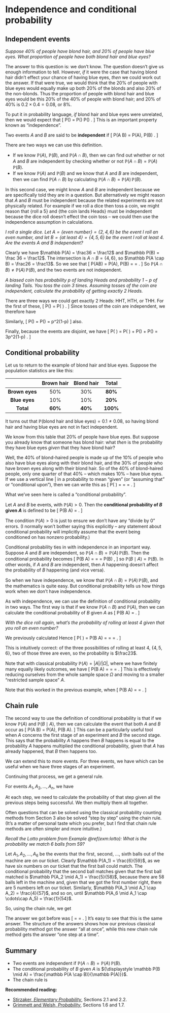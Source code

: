 # Independence and conditional probability  {#L07-conditional}



## Independent events  {#independent-events}


*Suppose 40% of people have blond hair, and 20% of people have blue eyes. What proportion of people have both blond hair and blue eyes?*

The answer to this question is: we don't know. The question doesn't give us enough information to tell. However, *if* it were the case that having blond hair didn't effect your chance of having blue eyes, *then* we could work out the answer. If that were true, we would think that the 20% of people with blue eyes would equally make up both 20% of the blonds and also 20% of the non-blonds. Thus the proportion of people with blond hair and blue eyes would be this 20% of the 40% of people with blond hair; and 20% of 40% is $0.2 \times 0.4 = 0.08$, or 8%.

To put it in probability language, *if* blond hair and blue eyes were unrelated, then we would expect that
  \[ \mathbb P(\text{blond hair and blue eyes}) = \mathbb P(\text{blond hair}) \times \mathbb P(\text{blue eyes}) . \]
This is an important property known as "independence".

::: {.definition}
Two events $A$ and $B$ are said to be **independent** if
\[ \mathbb P(A \cap B) = \mathbb P(A)\, \mathbb P(B) .  \]
:::

There are two ways we can use this definition.

* If we know $\mathbb P(A)$, $\mathbb P(B)$, and $\mathbb P(A \cap B)$, then we can find out whether or not $A$ and $B$ are independent by checking whether or not $\mathbb P(A \cap B) = \mathbb P(A)\, \mathbb P(B)$.
* If we know $\mathbb P(A)$ and $\mathbb P(B)$ and we know that $A$ and $B$ are independent, then we can find $\mathbb P(A \cap B)$ by calculating $\mathbb P(A \cap B) = \mathbb P(A)\, \mathbb P(B)$.

In this second case, we might know $A$ and $B$ are independent because we are specifically told they are in a question. But alternatively we might reason that $A$ and $B$ must be independent because the related experiments are not physically related. For example if we roll a dice then toss a coin, we might reason that $\{\text{roll a 5}\}$ and $\{\text{the coin lands Heads}\}$ must be independent because the dice roll doesn't effect the coin toss -- we could then use the independence assumption in calculations.

::: {.example}
*I roll a single dice. Let $A = \{\text{even number}\} = \{2,4,6\}$ be the event I roll an even number, and let $B = \{\text{at least 4}\} = \{4,5,6\}$ be the event I roll at least 4. Are the events $A$ and $B$ independent?*

Clearly we have $\mathbb P(A) = \frac36 = \frac12$ and $\mathbb P(B) = \frac 36 = \frac12$. The intersection is $A \cap B = \{4,6\}$, so $\mathbb P(A \cap B) = \frac26 = \frac13$. So we see that
\[ \mathbb P(A\cap B) = \frac13  \qquad \text{and} \qquad  \mathbb P(A)\, \mathbb P(B) = \frac12 \times \frac12 = \frac14 . \]
So $\mathbb P(A \cap B) \neq \mathbb P(A)\, \mathbb P(B)$, and the two events are not independent.
:::

::: {.example}
*A biased coin has probability $p$ of landing Heads and probability $1-p$ of landing Tails. You toss the coin 3 times. Assuming tosses of the coin are independent, calculate the probability of getting exactly 2 Heads.*

There are three ways we could get exactly 2 Heads: HHT, HTH, or THH. For the first of these,
\[ \mathbb P(\text{HHT}) = \mathbb P(\text{first coin H} \cap \text{second coin H} \cap \text{third coin T}) . \]
Since tosses of the coin are independent, we therefore have
\begin{align*}
\mathbb P(\text{HHT})
  &= \mathbb P(\text{first coin H}) \times \mathbb P ( \text{second coin H} )\times \mathbb P(\text{third coin T}) \\
  &=p \times p \times (1-p) \\
  &= p^2(1-p).
\end{align*}

Similarly,
\[ \mathbb P(\text{HTH}) = \mathbb P(\text{THH}) = p^2(1-p) \]
also.

Finally, because the events are disjoint, we have
\[ \mathbb P(\text{HHT} \cup\text{HTH} \cup \text{THH}) = \mathbb P(\text{HHT} ) + \mathbb P(\text{HTH}) + \mathbb P(\text{THH}) = 3p^2(1-p) . \]
:::




## Conditional probability  {#conditional}


Let us to return to the example of blond hair and blue eyes. Suppose the population statistics are like this:

| | **Brown hair** | **Blond hair** | **Total** |
|:--------------:|:---:|:---:|:----:|
| **Brown eyes** | 50% | 30% |  **80%** |
| **Blue eyes**  | 10% | 10% |  **20%** |
| **Total**      | **60%** | **40%** | **100%** |

It turns out that $\mathbb P(\text{blond hair and blue eyes}) = 0.1 \neq 0.08$, so having blond hair and having blue eyes are not in fact independent.

We know from this table that 20% of people have blue eyes. But suppose you already know that someone has blond hair: what *then* is the probability they have blue eyes *given* that they have blond hair?

Well, the 40% of blond-haired people is made up of the 10% of people who also have blue eyes along with their blond hair, and the 30% of people who have brown eyes along with their blond hair. So of the 40% of blond-haired people, only one quarter of that 40% -- which makes 10% -- have blue eyes. If we use a vertical line $|$ in a probability  to mean "given" (or "assuming that" or "conditional upon"), then we can write this as
\[  \mathbb P(\text{blue eyes} \mid \text{blond hair}) = \frac{\mathbb P(\text{blue eyes and blond hair})}{\mathbb P(\text{blond hair})} = \frac{0.1}{0.4} = \frac14. \]

What we've seen here is called a "conditional probability".

::: {.definition}
Let $A$ and $B$ be events, with $\mathbb P(A) > 0$. Then the **conditional probability of $B$ given $A$** is defined to be
\[  \mathbb P(B \mid A) = \frac{\mathbb P(A \cap B)}{\mathbb P(A)} . \]
:::

The condition $\mathbb P(A) > 0$ is just to ensure we don't have any "divide by 0" errors. (I normally won't bother saying this explicitly -- any statement about conditional probability will implicitly assume that the event being conditioned on has nonzero probability.)

Conditional probability ties in with independence in an important way. Suppose $A$ and $B$ are independent, so $\mathbb P(A \cap B) = \mathbb P(A) \, \mathbb P(B)$. Then the conditional probability becomes
\[ \mathbb P(B \mid A) = \frac{\mathbb P(A \cap B)}{\mathbb P(A)} =  \frac{\mathbb P(A) \, \mathbb P(B)}{\mathbb P(A)} = \mathbb P(B) , \]
so $\mathbb P(B \mid A) = \mathbb P(B)$. In other words, if $A$ and $B$ are independent, then $A$ happening doesn't affect the probability of $B$ happening (and vice versa).

So when we have independence, we know that $\mathbb P(A \cap B) = \mathbb P(A)\,\mathbb P(B)$, and the mathematics is quite easy. But conditional probability tells us how things work when we don't have independence.

As with independence, we can use the definition of conditional probability in two ways. The first way is that if we know $\mathbb P(A \cap B)$ and $\mathbb P(A)$, then we can calculate the conditional probability of $B$ given $A$ as
\[  \mathbb P(B \mid A) = \frac{\mathbb P(A \cap B)}{\mathbb P(A)} . \]

::: {.example}
*With the dice roll again, what's the probability of rolling at least 4 given that you roll an even number?*

We previously calculated
\begin{gather*}
\mathbb P(\text{even and at least 4}) = \mathbb P(A \cap B) = \tfrac{2}{6} \\
\mathbb P(\text{even number}) = \mathbb P(A) = \tfrac{3}{6} .
\end{gather*}
Hence
\[ \mathbb P(\text{even} \mid \text{at least 4}) = \mathbb P(B \mid A) = \frac{\mathbb P(A \cap B)}{\mathbb P(A)} = \frac{\frac26}{\frac36} = \tfrac23 . \]

This is intuitively correct: of the three possibilities of rolling at least 4, $\{4,5,6\}$, two of those three are even, so the probability is $\frac23$.
:::

Note that with classical probability $\mathbb P(A) = |A|/|\Omega|$, where we have finitely many equally likely outcomes, we have
\[ \mathbb P(B \mid A) = \frac{\mathbb P(A \cap B)}{\mathbb P(A)} = \frac{\frac{|A\cap B|}{|\Omega|}}{\frac{|A|}{|\Omega|}} = \frac{|A \cap B|}{|A|} . \]
This is effectively reducing ourselves from the whole sample space $\Omega$ and moving to a smaller "restricted sample space" $A$.

Note that this worked in the previous example, when
\[ \mathbb P(B \mid A) = \frac{|A \cap B|}{|A|} = \frac{2}{3} . \]


## Chain rule  {#chain-rule}

The second way to use the definition of conditional probability is that if we know $\mathbb P(A)$ and $\mathbb P(B \mid A)$, then we can calculate the event that both $A$ and $B$ occur as
\[ \mathbb P(A \cap B) = \mathbb P(A)\, \mathbb P(B \mid A). \]
This can be a particularly useful tool when $A$ concerns the first stage of an experiment and $B$ the second stage. This says that the probability $A$ happens then $B$ happens is equal to the probability $A$ happens multiplied the conditional probability, given that $A$ has already happened, that $B$ then happens too.

We can extend this to more events. For three events, we have
\begin{align*}
\mathbb P(A \cap B \cap C)
  &= \mathbb P(A \cap B) \, \mathbb P(C \mid A \cap B) \\
  &= \mathbb P(A) \, \mathbb P(B \mid A)\, \mathbb P(C \mid A \cap B) ,
\end{align*}
which can be useful when we have three stages of an experiment.

Continuing that process, we get a general rule.

::: {.theorem #thchain name="Chain rule"}
For events $A_1, A_2, \dots, A_n$, we have
\begin{multline*}  \mathbb P(A_1 \cap A_2 \cap \cdots \cap A_n) \\
  = \mathbb P(A_1) \, \mathbb P(A_2 \mid A_1) \, \mathbb P(A_3 \mid A_1 \cap A_2) \cdots \mathbb P(A_n \mid A_1 \cap A_2 \cap \cdots \cap  A_{n-1}) .\end{multline*}
:::

At each step, we need to calculate the probability of that step given all the previous steps being successful. We then multiply them all together.

Often questions that can be solved using the classical probability counting methods from Section 3 also be solved "step by step" using the chain rule. (It's a matter of personal taste which you prefer, but I find that chain rule methods are often simpler and more intuitive.)

::: {.example}
*Recall the Lotto problem from Example \@ref(exm:lotto): What is the probability we match 6 balls from 59?*

Let $A_1, A_2, \dots, A_6$ be the events that the first, second, ..., sixth balls out of the machine are on our ticket. Clearly $\mathbb P(A_1) = \frac{6}{59}$, as we have six numbers on our ticket that the first ball could match. The conditional probability that the second ball matches given that the first ball matched is $\mathbb P(A_2 \mid A_1) = \frac{5}{58}$, because there are 58 balls left in the machine and, given that we got the first number right, there are 5 numbers left on our ticket. Similarly, $\mathbb P(A_3 \mid A_1 \cap A_2) = \frac{4}{57}$, and so on, until $\mathbb P(A_6 \mid A_1 \cap \cdots\cap A_5) = \frac{1}{54}$.

So, using the chain rule, we get
\begin{align*}
\mathbb P(A_1 \cap A_2 &\cap \cdots \cap A_6) \\
&= \mathbb P(A_1) \, \mathbb P(A_2 \mid A_1) \, \mathbb P(A_3 \mid A_1 \cap A_2) \cdots \mathbb P(A_6 \mid A_1 \cap \cdots \cap A_5) \\
&= \frac{6}{59} \times \frac{5}{58} \times \frac{4}{57} \times \frac{3}{56} \times \frac{2}{55} \times \frac{1}{54} .
\end{align*}

The answer we got before was
\[ \frac{1}{\binom{59}{6}} = \frac{6 \times 5 \times 4 \times 3 \times 2 \times 1}{59 \times 58 \times 57 \times 56 \times 55 \times 54} = \frac{1}{45 \text{ million}} . \]
It's easy to see that this is the same answer. The structure of the answers shows how our previous classical probability method got the answer "all at once", while this new chain rule method gets the answer "one step at a time".
:::




## Summary  {#summary-L07 .unnumbered}

::: {.mysummary}
* Two events are independent if $\mathbb P(A \cap B) = \mathbb P(A)\, \mathbb P(B)$.
* The conditional probability of $B$ given $A$ is ${\displaystyle \mathbb P(B \mid A) = \frac{\mathbb P(A \cap B)}{\mathbb P(A)}}$.
* The chain rule is
\begin{multline*}
\mathbb P(A_1 \cap A_2 \cap \cdots \cap A_n) \\
  = \mathbb P(A_1) \, \mathbb P(A_2 \mid A_1) \, \mathbb P(A_3 \mid A_1 \cap A_2) \cdots \mathbb P(A_n \mid A_1 \cap \cdots \cap  A_{n-1}) . 
\end{multline*}
:::

**Recommended reading:**

* [Stirzaker, *Elementary Probability*](https://leeds.primo.exlibrisgroup.com/permalink/44LEE_INST/13rlbcs/alma991013131349705181), Sections 2.1 and 2.2.
* [Grimmett and Welsh, *Probability*](https://leeds.primo.exlibrisgroup.com/permalink/44LEE_INST/13rlbcs/alma991002938669705181), Sections 1.6 and 1.7.